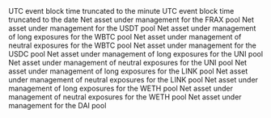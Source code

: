 <ParamField path="minute">
UTC event block time truncated to the minute
</ParamField>
<ParamField path="block_date">
UTC event block time truncated to the date
</ParamField>
<ParamField path="frax_aum">
Net asset under management for the FRAX pool
</ParamField>
<ParamField path="usdt_aum">
Net asset under management for the USDT pool
</ParamField>
<ParamField path="wbtc_long_exposure_aum">
Net asset under management of long exposures for the WBTC pool
</ParamField>
<ParamField path="wbtc_neutral_exposure_aum">
Net asset under management of neutral exposures for the WBTC pool
</ParamField>
<ParamField path="usdc_aum">
Net asset under management for the USDC pool
</ParamField>
<ParamField path="uni_long_exposure_aum">
Net asset under management of long exposures for the UNI pool
</ParamField>
<ParamField path="uni_neutral_exposure_aum">
Net asset under management of neutral exposures for the UNI pool
</ParamField>
<ParamField path="link_long_exposure_aum">
Net asset under management of long exposures for the LINK pool
</ParamField>
<ParamField path="link_neutral_exposure_aum">
Net asset under management of neutral exposures for the LINK pool
</ParamField>
<ParamField path="weth_long_exposure_aum">
Net asset under management of long exposures for the WETH pool
</ParamField>
<ParamField path="weth_neutral_exposure_aum">
Net asset under management of neutral exposures for the WETH pool
</ParamField>
<ParamField path="dai_aum">
Net asset under management for the DAI pool
</ParamField>
